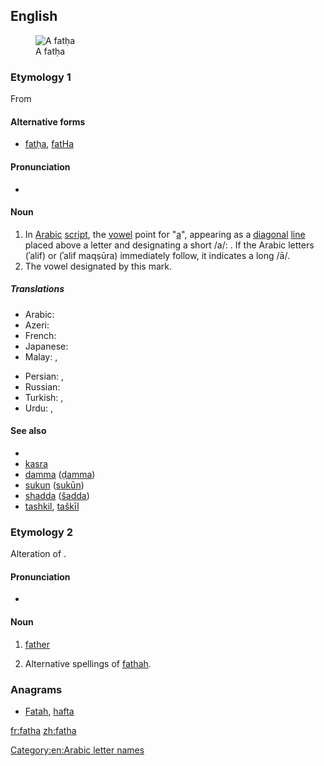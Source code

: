 {{also|fatHa}}
==English==
[[Image:00-Fatha.png|thumb|right|A fatḥa]]

===Etymology 1===
From {{etyl|ar|en}} {{term|فتحة‎‎||tr=fátḥa|lang=ar}}

====Alternative forms====
* [[fatḥa]], [[fatHa]]

====Pronunciation====
* {{IPA|/ˈfæt.hæ/}}

====Noun====
{{examples-right|{{lang|mul|sc=Arab|دَ}} /da/. <br> {{lang|mul|scArab|دَا}} or {{lang|mul|sc=Arab|دَى}} /dā/ [daː].}}
{{en-noun|s}}

# In [[Arabic]] [[script]], the [[vowel]] point for "[[a]]", appearing as a [[diagonal]] [[line]] placed above a letter and designating a short /a/: {{term|ـَ|lang=mul|sc=Arab}}. If the Arabic letters {{term|ا|lang=mul|sc=Arab}} (ʾalif) or {{term|ى|lang=mul|sc=Arab}} (ʾalif maqṣūra) immediately follow, it indicates a long /ā/.
# The vowel designated by this mark.

=====Translations=====
{{trans-top|in the Arabic script, the vowel point for "a"}}
* Arabic: {{t-|ar|فتحة|f|tr=fátḥa}}
* Azeri: {{t-|az|fəthə}}
* French: {{t+|fr|fatha|f}}
* Japanese: {{t-|ja|ファトハ|tr=fatoha}}
* Malay: {{t-|ms|baris di atas}}, {{t-|ms|fathah}}
{{trans-mid}}
* Persian: {{t+|fa|فتحه|tr=fathe|sc=fa-Arab}}, {{t+|fa|زبر|tr=zabar, zebar|sc=fa-Arab}}
* Russian: {{t-|ru|фатха|f|tr=fátxa|sc=Cyrl}}
* Turkish: {{t+|tr|fetha}}, {{t+|tr|üstün}}
* Urdu: {{t-|ur|فتحه|tr=fatha}}, {{t-|ur|زبر|tr=zabar}}
{{trans-bottom}}

====See also====
* {{pedia|Arabic diacritics}}
* [[kasra]]
* [[damma]] ([[ḍamma]])
* [[sukun]] ([[sukūn]])
* [[shadda]] ([[šadda]])
* [[tashkil]], [[taškīl]]

===Etymology 2===
Alteration of {{term|father|lang=en}}.

====Pronunciation====
* {{a|Geordie}} {{IPA|/fæðæ/}}

====Noun====
{{en-noun}}

# {{context|Geordie|lang=en}} [[father]]
# Alternative spellings of [[fathah]].

===Anagrams===
* [[Fatah#English|Fatah]], [[hafta#English|hafta]]

[[Category:en:Arabic letter names]]

[[fr:fatha]]
[[zh:fatha]]